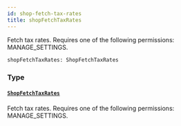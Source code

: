 ```yaml
---
id: shop-fetch-tax-rates
title: shopFetchTaxRates
---
```


Fetch tax rates. Requires one of the following permissions: MANAGE_SETTINGS.

```graphql
shopFetchTaxRates: ShopFetchTaxRates
```

### Type

#### [`ShopFetchTaxRates`](../../../developer/api-reference/objects/shop-fetch-tax-rates)

Fetch tax rates. Requires one of the following permissions: MANAGE_SETTINGS.
